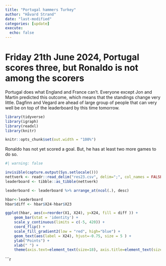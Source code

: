 ```yaml
---
title: "Portugal hammers Turkey"
author: "Håvard Strand"
date: "last-modified"
categories: [update]
execute:
  echo: false
---
```


# Friday 21th June 2024, Portugal scores three, but Ronaldo is not among the scorers

Portugal does what England and France can't. Everyone except Jon and Martin predicted this outcome, which means that the standings change very little. Dagfinn and Vegard are ahead of large group of people that can very well be on top of the leaderboard by this time tomorrow.


```r

library(tidyverse)
library(igraph)
library(readxl)
library(knitr)

knitr::opts_chunk$set(out.width = "100%")

```

Ronaldo has not yet scored a goal. But, he has at least two more games to do so.


```r
#| warning: false

invisible(capture.output(Sys.setlocale()))
nettverk <- readr::read_delim("res23.csv", delim=";", col_names = FALSE, locale = locale(encoding = "UTF-8"))
leaderboard <- tibble::as_tibble(nettverk)

leaderboard <- leaderboard %>% arrange_at(ncol(.), desc)

hbar<-leaderboard 
hbar$diff <- hbar$X24-hbar$X23

ggplot(hbar, aes(x=reorder(X1, X24), y=X24, fill = diff )) + 
    geom_bar(stat = 'identity') + 
    scale_y_continuous(limits = c(-5, 420)) +
    coord_flip() + 
    scale_fill_gradient2(low = "red", high="blue") +
    geom_text(aes(label = X24), hjust=-0.75, size = 5 ) + 
    ylab("Points") +
    xlab(" ") +
    theme(axis.text=element_text(size=18), axis.title=element_text(size=18,face="bold"))
```


```r
